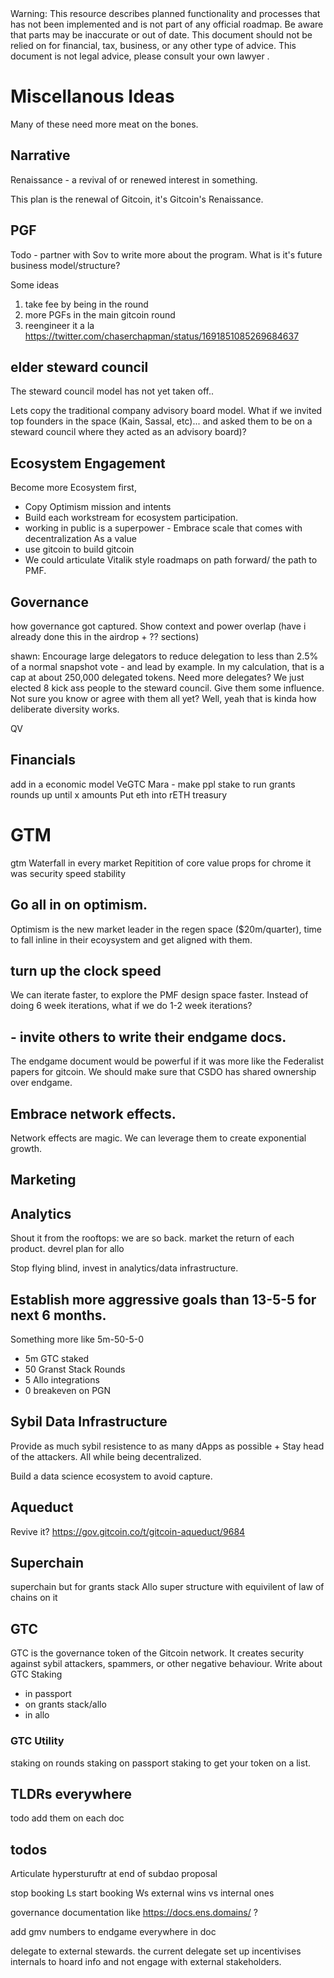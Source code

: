 
<Callout type="warning">
  Warning: This resource describes planned functionality and processes that has
  not been implemented and is not part of any official roadmap. Be aware that parts may be inaccurate or out of
  date.  This document should not be relied on for financial, tax, business, or any other type of advice.  This document is not legal advice, please consult your own lawyer .
</Callout>

# Miscellanous Ideas

Many of these need more meat on the bones.

## Narrative

Renaissance - a revival of or renewed interest in something.

This plan is the renewal of Gitcoin, it's Gitcoin's Renaissance.

## PGF

Todo - partner with Sov to write more about the program.  What is it's future business model/structure?

Some ideas
1. take fee by being in the round
2. more PGFs in the main gitcoin round
3. reengineer it a la https://twitter.com/chaserchapman/status/1691851085269684637

## elder steward council

The steward council model has not yet taken off.. 

Lets copy the traditional company advisory board model.  What if we invited top founders in the space (Kain, Sassal, etc)... and asked them to be on a steward council where they acted as an advisory board)?

## Ecosystem Engagement

Become more Ecosystem first, 

- Copy Optimism mission and intents
- Build each workstream for ecosystem participation.
- working in public is a superpower - Embrace scale that comes with decentralization As a value
- use gitcoin to build gitcoin
- We could articulate Vitalik style roadmaps on path forward/ the path to PMF.


## Governance 

how governance got captured. Show context and power overlap (have i already done this in the airdrop + ?? sections)

shawn: Encourage large delegators to reduce delegation to less than 2.5% of a normal snapshot vote - and lead by example. In my calculation, that is a cap at about 250,000 delegated tokens. Need more delegates? We just elected 8 kick ass people to the steward council. Give them some influence. Not sure you know or agree with them all yet? Well, yeah that is kinda how deliberate diversity works.

QV

## Financials

add in a economic model
VeGTC
Mara - make ppl stake to run grants rounds up until x amounts
Put eth into rETH treasury

# GTM
gtm
Waterfall in every market
Repitition of core value props
	for chrome it was security speed stability

## Go all in on optimism.

Optimism is the new market leader in the regen space ($20m/quarter), time to fall inline in their ecoysystem and get aligned with them.

## turn up the clock speed 

We can iterate faster, to explore the PMF design space faster.  Instead of doing 6 week iterations, what if we do 1-2 week iterations?

## - invite others to write their endgame docs. 

The endgame document would be powerful if it was more like the Federalist papers for gitcoin.  We should make sure that CSDO has shared ownership over endgame.

## Embrace network effects.

Network effects are magic.  We can leverage them to create exponential growth.

## Marketing
## Analytics

Shout it from the rooftops: we are so back.  market the return of each product.
devrel plan for allo

Stop flying blind, invest in analytics/data infrastructure.

## Establish more aggressive goals than 13-5-5 for next 6 months.

Something more like 5m-50-5-0
- 5m GTC staked
- 50 Granst Stack Rounds
- 5 Allo integrations
- 0 breakeven on PGN

## Sybil Data Infrastructure

Provide as much sybil resistence to as many dApps as possible + Stay head of the attackers.  All while being decentralized.

Build a data science ecosystem to avoid capture.

## Aqueduct

Revive it? https://gov.gitcoin.co/t/gitcoin-aqueduct/9684

## Superchain

superchain but for grants stack
Allo super structure
with equivilent of law of chains on it

## GTC

GTC is the governance token of the Gitcoin network.  It creates security against sybil attackers, spammers, or other negative behaviour.
Write about GTC Staking
- in passport
- on grants stack/allo
- in allo

### GTC Utility

staking on rounds
staking on passport
staking to get your token on a list.

## TLDRs everywhere

todo add them on each doc

## todos

Articulate hypersturuftr at end of subdao proposal

stop booking Ls start booking Ws
external wins vs internal ones

governance documentation like https://docs.ens.domains/ ?

add gmv numbers to endgame everywhere in doc

delegate to external stewards. the current delegate set up incentivises internals to hoard info and not engage with external stakeholders.